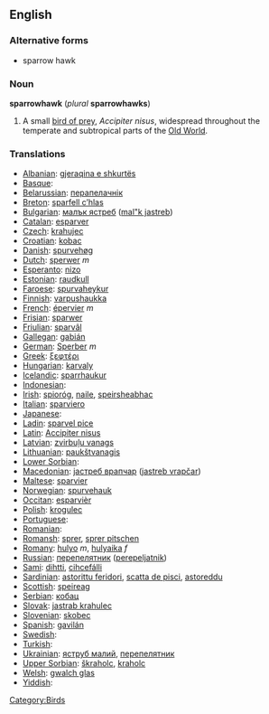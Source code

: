 {{wikipedia}}
==English==
===Alternative forms===
* sparrow hawk

===Noun===
'''sparrowhawk''' (''plural'' '''sparrowhawks''')

# A small [[bird of prey]], ''Accipiter nisus'', widespread throughout the temperate and subtropical parts of the [[Old World]].

[[Category:Birds]]

=== Translations ===

*[[Albanian]]: [[gjeraqina e shkurtës]]
*[[Basque]]: 
*[[Belarussian]]: [[перапелачнік]]
*[[Breton]]: [[sparfell c’hlas]]
*[[Bulgarian]]: [[малък ястреб]] ([[mal"k jastreb]])
*[[Catalan]]: [[esparver]]
*[[Czech]]: [[krahujec]]
*[[Croatian]]: [[kobac]]
*[[Danish]]: [[spurvehøg]]
*[[Dutch]]: [[sperwer]] ''m''
*[[Esperanto]]: [[nizo]]
*[[Estonian]]: [[raudkull]]
*[[Faroese]]: [[spurvaheykur]]
*[[Finnish]]: [[varpushaukka]] '' ''
*[[French]]: [[épervier]] ''m''
*[[Frisian]]: [[sparwer]]
*[[Friulian]]: [[sparvâl]]
*[[Gallegan]]: [[gabián]]
*[[German]]: [[Sperber]] ''m''
*[[Greek]]: [[ξεφτέρι]] '' ''
*[[Hungarian]]: [[karvaly]]
*[[Icelandic]]: [[sparrhaukur]]
*[[Indonesian]]: [[]]
*[[Irish]]: [[spioróg]], [[naile]], [[speirsheabhac]]
*[[Italian]]: [[sparviero]] '' ''
*[[Japanese]]: [[]]
*[[Ladin]]: [[sparvel pice]]
*[[Latin]]: [[Accipiter nisus]] '' ''
*[[Latvian]]: [[zvirbuļu vanags]]
*[[Lithuanian]]: [[paukštvanagis]]
*[[Lower Sorbian]]: 
*[[Macedonian]]: [[jастреб врапчар]] ([[jastreb vrapčar]])
*[[Maltese]]: [[sparvier]]
*[[Norwegian]]: [[spurvehauk]]
*[[Occitan]]: [[esparvièr]]
*[[Polish]]: [[krogulec]] '' ''
*[[Portuguese]]: 
*[[Romanian]]: 
*[[Romansh]]: [[sprer]], [[sprer pitschen]]
*[[Romany]]: [[hulyo]] ''m'', [[hulyaika]] ''f''
*[[Russian]]: [[перепелятник]] ([[perepeljatnik]]) '' ''
*[[Sami]]: [[dihtti]], [[cihcefálli]]
*[[Sardinian]]: [[astorittu feridori]], [[scatta de pisci]], [[astoreddu]]
*[[Scottish]]: [[speireag]]
*[[Serbian]]: [[кобац]]
*[[Slovak]]: [[jastrab krahulec]]
*[[Slovenian]]: [[skobec]]
*[[Spanish]]: [[gavilán]] '' ''
*[[Swedish]]: 
*[[Turkish]]: 
*[[Ukrainian]]: [[яструб малий]], [[перепелятник]]
*[[Upper Sorbian]]: [[škraholc]], [[kraholc]]
*[[Welsh]]: [[gwalch glas]]
*[[Yiddish]]: